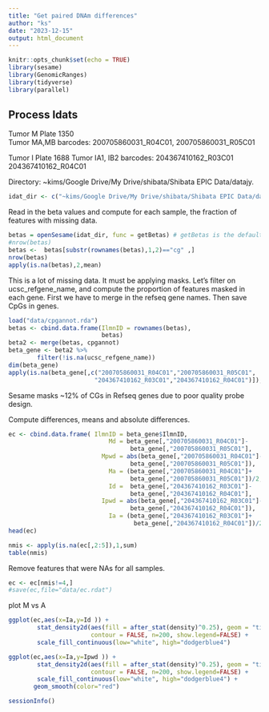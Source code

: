 ```yaml
---
title: "Get paired DNAm differences"
author: "ks"
date: "2023-12-15"
output: html_document
---
```


```r
knitr::opts_chunk$set(echo = TRUE)
library(sesame)
library(GenomicRanges)
library(tidyverse)
library(parallel)
```



## Process Idats

Tumor M Plate 1350   
Tumor MA,MB barcodes: 200705860031_R04C01,
200705860031_R05C01

Tumor I Plate 1688
Tumor IA1, IB2 barcodes:  204367410162_R03C01
204367410162_R04C01

Directory:
~kims/Google Drive/My Drive/shibata/Shibata EPIC Data/datajy.

```r
idat_dir <- c("~kims/Google Drive/My Drive/shibata/Shibata EPIC Data/datajy")
```


Read in the beta values and compute for each sample, the fraction of features with missing data.

```r
betas = openSesame(idat_dir, func = getBetas) # getBetas is the default
#nrow(betas)
betas <-  betas[substr(rownames(betas),1,2)=="cg" ,]
nrow(betas)
apply(is.na(betas),2,mean)
```

This is a lot of missing data.  It must be applying masks.  Let's filter on ucsc_refgene_name, and compute the proportion of features masked in each gene.
First we have to merge in the refseq gene names. Then save CpGs in genes.


```r
load("data/cpgannot.rda")
betas <- cbind.data.frame(IlmnID = rownames(betas),
                          betas)
beta2 <- merge(betas, cpgannot) 
beta_gene <- beta2 %>%
        filter(!is.na(ucsc_refgene_name))
dim(beta_gene)
apply(is.na(beta_gene[,c("200705860031_R04C01","200705860031_R05C01",
                        "204367410162_R03C01","204367410162_R04C01")]),2,mean)
```
Sesame masks ~12\% of CGs in Refseq genes due to poor quality probe design. 


Compute differences, means and absolute differences.
```r
ec <- cbind.data.frame( IlmnID = beta_gene$IlmnID,
                            Md = beta_gene[,"200705860031_R04C01"]-
                                  beta_gene[,"200705860031_R05C01"],
                          Mpwd = abs(beta_gene[,"200705860031_R04C01"]-
                                  beta_gene[,"200705860031_R05C01"]),
                            Ma = (beta_gene[,"200705860031_R04C01"]+
                                  beta_gene[,"200705860031_R05C01"])/2,
                            Id =  beta_gene[,"204367410162_R03C01"]-
                                  beta_gene[,"204367410162_R04C01"],
                          Ipwd = abs(beta_gene[,"204367410162_R03C01"]-
                                  beta_gene[,"204367410162_R04C01"]),
                            Ia = (beta_gene[,"204367410162_R03C01"]+
                                   beta_gene[,"204367410162_R04C01"])/2)
head(ec)
```

```r
nmis <- apply(is.na(ec[,2:5]),1,sum)
table(nmis)
```

Remove features that were NAs for all samples.
```r
ec <- ec[nmis!=4,]
#save(ec,file="data/ec.rdat")
```


plot M vs A

```r
ggplot(ec,aes(x=Ia,y=Id )) +
        stat_density2d(aes(fill = after_stat(density)^0.25), geom = "tile",
                       contour = FALSE, n=200, show.legend=FALSE) +
        scale_fill_continuous(low="white", high="dodgerblue4")
```


```r
ggplot(ec,aes(x=Ia,y=Ipwd )) +
        stat_density2d(aes(fill = after_stat(density)^0.25), geom = "tile",
                       contour = FALSE, n=200, show.legend=FALSE) +
        scale_fill_continuous(low="white", high="dodgerblue4") +
       geom_smooth(color="red")
```

```r
sessionInfo()
```

